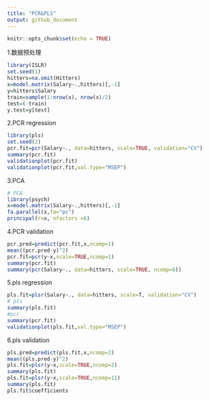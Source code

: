 ```yaml
---
title: "PCR&PLS"
output: github_document
---
```


```r
knitr::opts_chunk$set(echo = TRUE)
```


1.数据预处理
```R
library(ISLR)
set.seed(1)
hitters=na.omit(Hitters)
x=model.matrix(Salary~.,hitters)[,-1]
y=hitters$Salary
train=sample(1:nrow(x), nrow(x)/2)
test=(-train)
y.test=y[test]
```

2.PCR regression
```R
library(pls)
set.seed(2)
pcr.fit=pcr(Salary~., data=hitters, scale=TRUE, validation="CV")
summary(pcr.fit)
validationplot(pcr.fit)
validationplot(pcr.fit,val.type="MSEP")
```

3.PCA
```R
# PCA
library(psych)
x=model.matrix(Salary~.,hitters)[,-1]
fa.parallel(x,fa="pc")
principal(r=x, nfactors =6)
```

4.PCR validation
```R
pcr.pred=predict(pcr.fit,x,ncomp=1)
mean((pcr.pred-y)^2)
pcr.fit=pcr(y~x,scale=TRUE,ncomp=1)
summary(pcr.fit)
summary(pcr(Salary~., data=hitters, scale=TRUE, ncomp=6))
```

5.pls regression
```R
pls.fit=plsr(Salary~., data=hitters, scale=T, validation="CV")
# pls
summary(pls.fit)
#pcr
summary(pcr.fit)
validationplot(pls.fit,val.type="MSEP")
```

6.pls validation
```R
pls.pred=predict(pls.fit,x,ncomp=2)
mean((pls.pred-y)^2)
pls.fit=plsr(y~x,scale=TRUE,ncomp=2)
summary(pls.fit)
pls.fit=plsr(y~x,scale=TRUE,ncomp=11)
summary(pls.fit)
pls.fit$coefficients
```